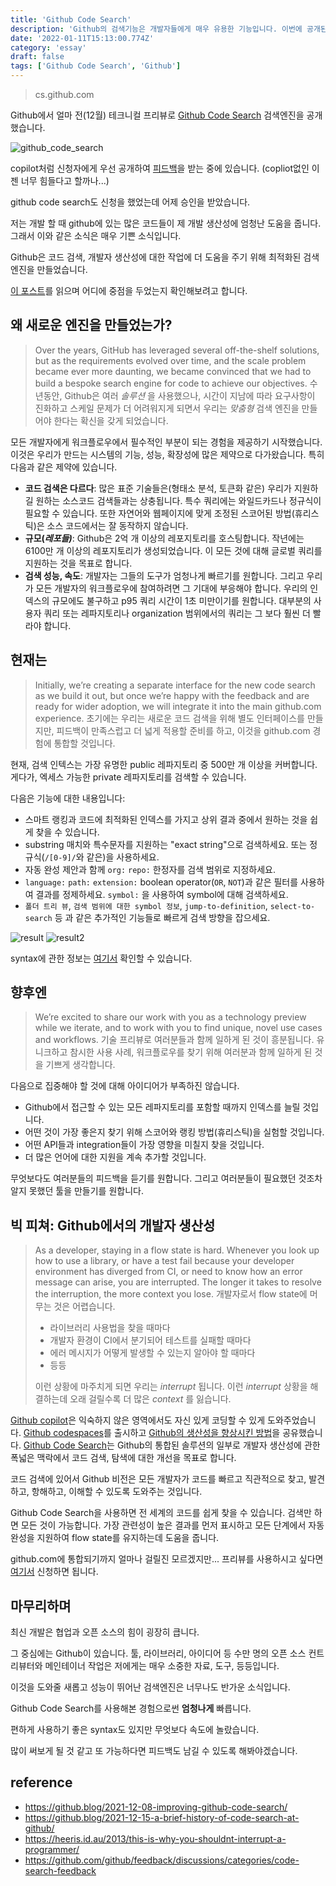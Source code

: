 ```yaml
---
title: 'Github Code Search'
description: 'Github의 검색기능은 개발자들에게 매우 유용한 기능입니다. 이번에 공개된 Github의 검색 사이트인 Github Code Search에 대해서 알아보았습니다.'
date: '2022-01-11T15:13:00.774Z'
category: 'essay'
draft: false
tags: ['Github Code Search', 'Github']
---
```


> cs.github.com

Github에서 얼마 전(12월) 테크니컬 프리뷰로 [Github Code Search](https://cs.github.com) 검색엔진을 공개했습니다.

![github_code_search](https://files.seonest.net/images/qnfqnfqnf/post/148/image.png)

copilot처럼 신청자에게 우선 공개하여 [피드백](https://github.com/github/feedback/discussions/categories/code-search-feedback)을 받는 중에 있습니다.
(copliot없인 이젠 너무 힘들다고 할까나...)

github code search도 신청을 했었는데 어제 승인을 받았습니다.

저는 개발 할 때 github에 있는 많은 코드들이 제 개발 생산성에 엄청난 도움을 줍니다. 그래서 이와 같은 소식은 매우 기쁜 소식입니다.

Github은 코드 검색, 개발자 생산성에 대한 작업에 더 도움을 주기 위해 최적화된 검색 엔진을 만들었습니다.

[이 포스트](https://github.blog/2021-12-08-improving-github-code-search/)를 읽으며 어디에 중점을 두었는지 확인해보려고 합니다.

## 왜 새로운 엔진을 만들었는가?

> Over the years, GitHub has leveraged several off-the-shelf solutions, but as the requirements evolved over time, and the scale problem became ever more daunting, we became convinced that we had to build a bespoke search engine for code to achieve our objectives.
> 수년동안, Github은 여러 _솔루션_ 을 사용했으나, 시간이 지남에 따라 요구사항이 진화하고 스케일 문제가 더 어려워지게 되면서 우리는 _맞춤형_ 검색 엔진을 만들어야 한다는 확신을 갖게 되었습니다.

모든 개발자에게 워크플로우에서 필수적인 부분이 되는 경험을 제공하기 시작했습니다.
이것은 우리가 만드는 시스템의 기능, 성능, 확장성에 많은 제약으로 다가왔습니다. 특히 다음과 같은 제약에 있습니다.

- **코드 검색은 다르다**: 많은 표준 기술들은(형태소 분석, 토큰화 같은) 우리가 지원하길 원하는 소스코드 검색들과는 상충됩니다. 특수 쿼리에는 와일드카드나 정규식이 필요할 수 있습니다. 또한 자연어와 웹페이지에 맞게 조정된 스코어된 방법(휴리스틱)은 소스 코드에서는 잘 동작하지 않습니다.
- **규모(_레포들)_**: Github은 2억 개 이상의 레포지토리를 호스팅합니다. 작년에는 6100만 개 이상의 레포지토리가 생성되었습니다. 이 모든 것에 대해 글로벌 쿼리를 지원하는 것을 목표로 합니다.
- **검색 성능, 속도**: 개발자는 그들의 도구가 엄청나게 빠르기를 원합니다. 그리고 우리가 모든 개발자의 워크플로우에 참여하려면 그 기대에 부응해야 합니다. 우리의 인덱스의 규모에도 불구하고 p95 쿼리 시간이 1초 미만이기를 원합니다. 대부분의 사용자 쿼리 또는 레파지토리나 organization 범위에서의 쿼리는 그 보다 훨씬 더 빨라야 합니다.

## 현재는

> Initially, we’re creating a separate interface for the new code search as we build it out, but once we’re happy with the feedback and are ready for wider adoption, we will integrate it into the main github.com experience.
> 초기에는 우리는 새로운 코드 검색을 위해 별도 인터페이스를 만들지만, 피드백이 만족스럽고 더 넓게 적용할 준비를 하고, 이것을 github.com 경험에 통합할 것입니다.

현재, 검색 인텍스는 가장 유명한 public 레파지토리 중 500만 개 이상을 커버합니다. 게다가, 엑세스 가능한 private 레파지토리를 검색할 수 있습니다.

다음은 기능에 대한 내용입니다:

- 스마트 랭킹과 코드에 최적화된 인덱스를 가지고 상위 결과 중에서 원하는 것을 쉽게 찾을 수 있습니다.
- substring 매치와 특수문자를 지원하는 "exact string"으로 검색하세요. 또는 정규식(`/[0-9]/`와 같은)을 사용하세요.
- 자동 완성 제안과 함께 `org:` `repo:` 한정자를 검색 범위로 지정하세요.
- `language:` `path:` `extension:` boolean operator(`OR`, `NOT`)과 같은 필터를 사용하여 결과를 정제하세요. `symbol:` 을 사용하여 symbol에 대해 검색하세요.
- `폴더 트리 뷰`, `검색 범위에 대한 symbol 정보`, `jump-to-definition`, `select-to-search` 등 과 같은 추가적인 기능들로 빠르게 검색 방향을 잡으세요.

![result](https://files.seonest.net/images/qnfqnfqnf/post/149/image.png)
![result2](https://files.seonest.net/images/qnfqnfqnf/post/151/image.png)

syntax에 관한 정보는 [여기서](https://cs.github.com/about/syntax) 확인할 수 있습니다.

## 향후엔

> We’re excited to share our work with you as a technology preview while we iterate, and to work with you to find unique, novel use cases and workflows.
> 기술 프리뷰로 여러분들과 함께 일하게 된 것이 흥분됩니다.
> 유니크하고 참시한 사용 사례, 워크플로우를 찾기 위해 여러분과 함께 일하게 된 것을 기쁘게 생각합니다.

다음으로 집중해야 할 것에 대해 아이디어가 부족하진 않습니다.

- Github에서 접근할 수 있는 모든 레파지토리를 포함할 때까지 인덱스를 늘릴 것입니다.
- 어떤 것이 가장 좋은지 찾기 위해 스코어와 랭킹 방법(휴리스틱)을 실험할 것입니다.
- 어떤 API들과 integration들이 가장 영향을 미칠지 찾을 것입니다.
- 더 많은 언어에 대한 지원을 계속 추가할 것입니다.

무엇보다도 여러분들의 피드백을 듣기를 원합니다.
그리고 여러분들이 필요했던 것조차 알지 못했던 툴을 만들기를 원합니다.

## 빅 피쳐: Github에서의 개발자 생산성

> As a developer, staying in a flow state is hard. Whenever you look up how to use a library, or have a test fail because your developer environment has diverged from CI, or need to know how an error message can arise, you are interrupted. The longer it takes to resolve the interruption, the more context you lose.
> 개발자로서 flow state에 머무는 것은 어렵습니다.
>
> - 라이브러리 사용법을 찾을 때마다
> - 개발자 환경이 CI에서 분기되어 테스트를 실패할 때마다
> - 에러 메시지가 어떻게 발생할 수 있는지 알아야 할 때마다
> - 등등
>
> 이런 상황에 마주치게 되면 우리는 _interrupt_ 됩니다.
> 이런 _interrupt_ 상황을 해결하는데 오래 걸릴수록 더 많은 _context_ 를 잃습니다.

[Github copilot](https://copilot.github.com/)은 익숙하지 않은 영역에서도 자신 있게 코딩할 수 있게 도와주었습니다.
[Github codespaces](https://github.com/features/codespaces)를 출시하고 [Github의 생산성을 향상시킨 방법](https://github.blog/2021-08-11-githubs-engineering-team-moved-codespaces/)을 공유했습니다.
[Github Code Search](https://cs.github.com/)는 Github의 통합된 솔루션의 일부로 개발자 생산성에 관한 폭넓은 맥락에서 코드 검색, 탐색에 대한 개선을 목표로 합니다.

코드 검색에 있어서 Github 비전은 모든 개발자가 코드를 빠르고 직관적으로 찾고, 발견하고, 항해하고, 이해할 수 있도록 도와주는 것입니다.

Github Code Search을 사용하면 전 세계의 코드를 쉽게 찾을 수 있습니다. 검색만 하면 모든 것이 가능합니다. 가장 관련성이 높은 결과를 먼저 표시하고 모든 단계에서 자동 완성을 지원하여 flow state를 유지하는데 도움을 줍니다.

github.com에 통합되기까지 얼마나 걸릴진 모르겠지만... 프리뷰를 사용하시고 싶다면 [여기서](https://github.com/features/code-search/signup) 신청하면 됩니다.

## 마무리하며

최신 개발은 협업과 오픈 소스의 힘이 굉장히 큽니다.

그 중심에는 Github이 있습니다. 툴, 라이브러리, 아이디어 등 수만 명의 오픈 소스 컨트리뷰터와 메인테이너 작업은 저에게는 매우 소중한 자료, 도구, 등등입니다.

이것을 도와줄 새롭고 성능이 뛰어난 검색엔진은 너무나도 반가운 소식입니다.

Github Code Search를 사용해본 경험으로썬 **엄청나게** 빠릅니다.

편하게 사용하기 좋은 syntax도 있지만 무엇보다 속도에 놀랐습니다.

많이 써보게 될 것 같고 또 가능하다면 피드백도 남길 수 있도록 해봐야겠습니다.

## reference

- https://github.blog/2021-12-08-improving-github-code-search/
- https://github.blog/2021-12-15-a-brief-history-of-code-search-at-github/
- https://heeris.id.au/2013/this-is-why-you-shouldnt-interrupt-a-programmer/
- https://github.com/github/feedback/discussions/categories/code-search-feedback
